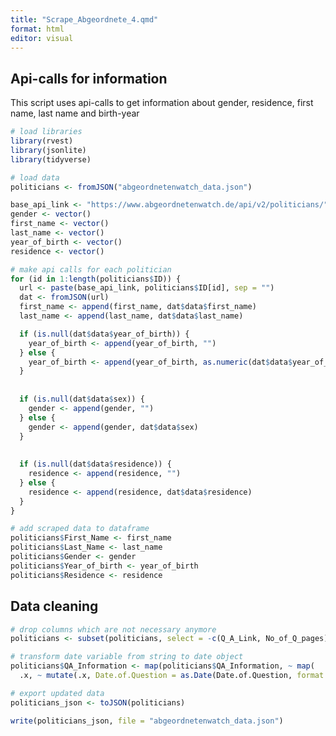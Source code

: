 ```yaml
---
title: "Scrape_Abgeordnete_4.qmd"
format: html
editor: visual
---
```


## Api-calls for information

This script uses api-calls to get information about gender, residence, first name, last name and birth-year

```r
# load libraries
library(rvest)
library(jsonlite)
library(tidyverse)

# load data
politicians <- fromJSON("abgeordnetenwatch_data.json")
```

```r
base_api_link <- "https://www.abgeordnetenwatch.de/api/v2/politicians/"
gender <- vector()
first_name <- vector()
last_name <- vector()
year_of_birth <- vector()
residence <- vector()

# make api calls for each politician
for (id in 1:length(politicians$ID)) {
  url <- paste(base_api_link, politicians$ID[id], sep = "")
  dat <- fromJSON(url)
  first_name <- append(first_name, dat$data$first_name)
  last_name <- append(last_name, dat$data$last_name)

  if (is.null(dat$data$year_of_birth)) {
    year_of_birth <- append(year_of_birth, "")
  } else {
    year_of_birth <- append(year_of_birth, as.numeric(dat$data$year_of_birth))
  }
  
  
  if (is.null(dat$data$sex)) {
    gender <- append(gender, "")
  } else {
    gender <- append(gender, dat$data$sex)
  }
  
  
  if (is.null(dat$data$residence)) {
    residence <- append(residence, "")
  } else {
    residence <- append(residence, dat$data$residence)
  }
}
```

```r
# add scraped data to dataframe
politicians$First_Name <- first_name
politicians$Last_Name <- last_name
politicians$Gender <- gender
politicians$Year_of_birth <- year_of_birth
politicians$Residence <- residence
```

## Data cleaning

```r
# drop columns which are not necessary anymore
politicians <- subset(politicians, select = -c(Q_A_Link, No_of_Q_pages))
```

```r
# transform date variable from string to date object
politicians$QA_Information <- map(politicians$QA_Information, ~ map(
  .x, ~ mutate(.x, Date.of.Question = as.Date(Date.of.Question, format = "%d.%m.%Y"))))
```

```r
# export updated data
politicians_json <- toJSON(politicians)

write(politicians_json, file = "abgeordnetenwatch_data.json")
```
